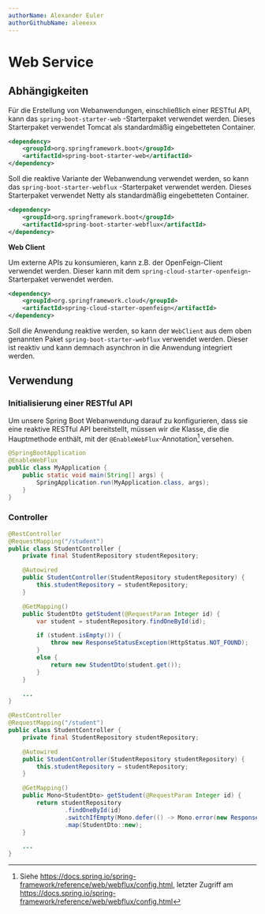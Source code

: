 ```yaml
---
authorName: Alexander Euler
authorGithubName: aleeexx
---
```


# Web Service

## Abhängigkeiten

Für die Erstellung von Webanwendungen, einschließlich einer RESTful API, kann das `spring-boot-starter-web`
-Starterpaket verwendet werden. Dieses Starterpaket verwendet Tomcat als standardmäßig eingebetteten Container.

```xml
<dependency>
    <groupId>org.springframework.boot</groupId>
    <artifactId>spring-boot-starter-web</artifactId>
</dependency>
```

Soll die reaktive Variante der Webanwendung verwendet werden, so kann das `spring-boot-starter-webflux`
-Starterpaket verwendet werden. Dieses Starterpaket verwendet Netty als standardmäßig eingebetteten Container.

```xml
<dependency>
    <groupId>org.springframework.boot</groupId>
    <artifactId>spring-boot-starter-webflux</artifactId>
</dependency>
```

**Web Client**

Um externe APIs zu konsumieren, kann z.B. der OpenFeign-Client verwendet werden. Dieser kann
mit dem `spring-cloud-starter-openfeign`-Starterpaket verwendet werden.

```xml
<dependency>
    <groupId>org.springframework.cloud</groupId>
    <artifactId>spring-cloud-starter-openfeign</artifactId>
</dependency>
```

Soll die Anwendung reaktive werden, so kann der `WebClient` aus dem oben genannten Paket
`spring-boot-starter-webflux` verwendet werden. Dieser ist reaktiv und kann demnach asynchron
in die Anwendung integriert werden.

## Verwendung

### Initialisierung einer RESTful API

Um unsere Spring Boot Webanwendung darauf zu konfigurieren, dass sie eine reaktive RESTful API bereitstellt,
müssen wir die Klasse, die die Hauptmethode enthält, mit der `@EnableWebFlux`-Annotation[^1] versehen.

```java
@SpringBootApplication
@EnableWebFlux
public class MyApplication {
    public static void main(String[] args) {
        SpringApplication.run(MyApplication.class, args);
    }
}
```

### Controller

```java
@RestController
@RequestMapping("/student")
public class StudentController {
    private final StudentRepository studentRepository;

    @Autowired
    public StudentController(StudentRepository studentRepository) {
        this.studentRepository = studentRepository;
    }

    @GetMapping()
    public StudentDto getStudent(@RequestParam Integer id) {
        var student = studentRepository.findOneById(id);

        if (student.isEmpty()) {
            throw new ResponseStatusException(HttpStatus.NOT_FOUND);
        }
        else {
            return new StudentDto(student.get());
        }
    }

    ...
}

```

```java
@RestController
@RequestMapping("/student")
public class StudentController {
    private final StudentRepository studentRepository;

    @Autowired
    public StudentController(StudentRepository studentRepository) {
        this.studentRepository = studentRepository;
    }

    @GetMapping()
    public Mono<StudentDto> getStudent(@RequestParam Integer id) {
        return studentRepository
                .findOneById(id)
                .switchIfEmpty(Mono.defer(() -> Mono.error(new ResponseStatusException(HttpStatus.NOT_FOUND))))
                .map(StudentDto::new);
    }

    ...
}
```

[^1]:
    Siehe https://docs.spring.io/spring-framework/reference/web/webflux/config.html,
    letzter Zugriff am https://docs.spring.io/spring-framework/reference/web/webflux/config.html
